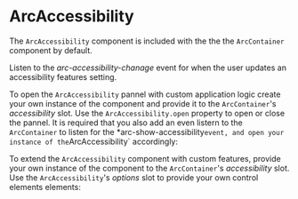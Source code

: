 
<Meta title="Components/ArcAccessibility/Documentation" />

<Meta title="Components/ArcTable/Documentation" />

# ArcAccessibility

The `ArcAccessibility` component is included with the the the `ArcContainer` component by default.

<Primary />

Listen to the *arc-accessibility-chanage* event for when the user updates an accessibility features setting.

<Canvas of={AccessibilityStories.ListenToChanages} />

To open the `ArcAccessibility` pannel with custom application logic create your own instance of the component
and provide it to the `ArcContainer`'s *accessibility* slot. Use the `ArcAccessibility.open` property to open
or close the pannel. It is required that you also add an even listern to the `ArcContainer` to listen for the
*arc-show-accessibility` event, and open your instance of the `ArcAccessibility` accordingly:

<Canvas of={AccessibilityStories.OpenWithCustomButton} />

To extend the `ArcAccessibility` component with custom features, provide your own instance of the component to
the `ArcContainer`'s *accessibility* slot. Use the `ArcAccessibility`'s *options* slot to provide your own
control elements elements:

<Canvas of={AccessibilityStories.ExtendWithCustomControls} />
